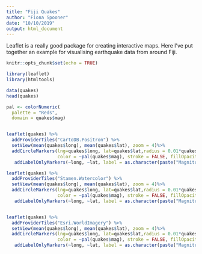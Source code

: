 ```yaml
---
title: "Fiji Quakes"
author: "Fiona Spooner"
date: "10/10/2019"
output: html_document
---
```


Leaflet is a really good package for creating interactive maps. Here I've put together an example for visualising earthquake data from around Fiji.

```r
knitr::opts_chunk$set(echo = TRUE)
```

```r
library(leaflet)
library(htmltools)
```


```r
data(quakes)
head(quakes)

pal <- colorNumeric(
  palette = "Reds",
  domain = quakes$mag)


leaflet(quakes) %>%  
  addProviderTiles("CartoDB.Positron") %>%
  setView(mean(quakes$long), mean(quakes$lat), zoom = 4)%>% 
  addCircleMarkers(lng=quakes$long, lat=quakes$lat,radius = 0.01*quakes$depth, 
                   color = ~pal(quakes$mag), stroke = FALSE, fillOpacity = 0.7) %>% 
   addLabelOnlyMarkers(~long, ~lat, label = as.character(paste("Magnitude: ",quakes$mag)))  #adding a pop up 


```


```r
leaflet(quakes) %>%  
  addProviderTiles("Stamen.Watercolor") %>%
  setView(mean(quakes$long), mean(quakes$lat), zoom = 4)%>% 
  addCircleMarkers(lng=quakes$long, lat=quakes$lat,radius = 0.01*quakes$depth, 
                   color = ~pal(quakes$mag), stroke = FALSE, fillOpacity = 0.7) %>% 
   addLabelOnlyMarkers(~long, ~lat, label = as.character(paste("Magnitude: ",quakes$mag)))  #adding a pop up 



```

```r
leaflet(quakes) %>%  
  addProviderTiles("Esri.WorldImagery") %>%
  setView(mean(quakes$long), mean(quakes$lat), zoom = 4)%>% 
  addCircleMarkers(lng=quakes$long, lat=quakes$lat,radius = 0.01*quakes$depth, 
                   color = ~pal(quakes$mag), stroke = FALSE, fillOpacity = 0.7) %>% 
   addLabelOnlyMarkers(~long, ~lat, label = as.character(paste("Magnitude: ",quakes$mag)))  #adding a pop up 


```